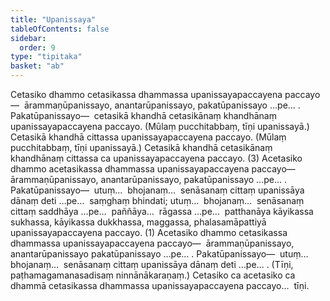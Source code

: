 ```yaml
---
title: "Upanissaya"
tableOfContents: false
sidebar:
  order: 9
type: "tipitaka"
basket: "ab"
---
```



<DynamicBreadcrumb />

<Division number="127">

<Paragraph number="2626">
Cetasiko dhammo cetasikassa dhammassa upanissayapaccayena paccayo—  ārammaṇūpanissayo, anantarūpanissayo, pakatūpanissayo …pe… . <Emphasis>Pakatūpanissayo</Emphasis>—  cetasikā khandhā cetasikānaṃ khandhānaṃ upanissayapaccayena paccayo. (Mūlaṃ pucchitabbaṃ, tīṇi upanissayā.) Cetasikā khandhā cittassa upanissayapaccayena paccayo. (Mūlaṃ pucchitabbaṃ, tīṇi upanissayā.) Cetasikā khandhā cetasikānaṃ khandhānaṃ cittassa ca upanissayapaccayena paccayo. (3)
</Paragraph>

</Division>
<Division number="128">

<Paragraph number="2627">
Acetasiko dhammo acetasikassa dhammassa upanissayapaccayena paccayo—  ārammaṇūpanissayo, anantarūpanissayo, pakatūpanissayo …pe… . <Emphasis>Pakatūpanissayo</Emphasis>—  utuṃ…  bhojanaṃ…  senāsanaṃ cittaṃ upanissāya dānaṃ deti …pe…  saṃghaṃ bhindati; utuṃ…  bhojanaṃ…  senāsanaṃ cittaṃ saddhāya …pe…  paññāya…  rāgassa …pe…  patthanāya kāyikassa sukhassa, kāyikassa dukkhassa, maggassa, phalasamāpattiyā upanissayapaccayena paccayo. (1)
</Paragraph>

<Paragraph number="2628">
Acetasiko dhammo cetasikassa dhammassa upanissayapaccayena paccayo—  ārammaṇūpanissayo, anantarūpanissayo pakatūpanissayo …pe… . <Emphasis>Pakatūpanissayo</Emphasis>—  utuṃ…  bhojanaṃ…  senāsanaṃ cittaṃ upanissāya dānaṃ deti …pe… . (Tīṇi, paṭhamagamanasadisaṃ ninnānākaraṇaṃ.)
</Paragraph>

<Paragraph number="2629">
Cetasiko ca acetasiko ca dhammā cetasikassa dhammassa upanissayapaccayena paccayo…  tīṇi.
</Paragraph>
</Division>